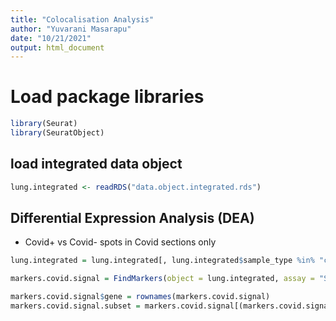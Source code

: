 ```yaml
---
title: "Colocalisation Analysis"
author: "Yuvarani Masarapu"
date: "10/21/2021"
output: html_document
---
```


# Load package libraries
```r
library(Seurat)
library(SeuratObject)
```

## load integrated data object
```r
lung.integrated <- readRDS("data.object.integrated.rds")
```

## Differential Expression Analysis (DEA)

  * Covid+ vs Covid- spots in Covid sections only
  
```r
lung.integrated = lung.integrated[, lung.integrated$sample_type %in% "covid" & lung.integrated$viral_probes %in% "yes"]

markers.covid.signal = FindMarkers(object = lung.integrated, assay = "SCT", group.by = "spot_label", ident.1 = c("covid_spot"), ident.2 = c("no_covid_spot"), min.pct = 0.005, test.use = "wilcox", random.seed = 19)

markers.covid.signal$gene = rownames(markers.covid.signal)
markers.covid.signal.subset = markers.covid.signal[(markers.covid.signal$avg_log2FC > 1) | (markers.covid.signal$avg_log2FC < -1), ]
```

